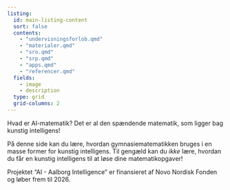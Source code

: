 ```yaml
---
listing:
  id: main-listing-content
  sort: false
  contents:
    - "undervisningsforlob.qmd"
    - "materialer.qmd"
    - "sro.qmd"
    - "srp.qmd"
    - "apps.qmd"
    - "referencer.qmd"
  fields: 
    - image
    - description
  type: grid
  grid-columns: 2
---
```


Hvad er AI-matematik? Det er al den spændende matematik, som ligger bag
kunstig intelligens!

På denne side kan du lære, hvordan gymnasiematematikken bruges i en
masse former for kunstig intelligens. Til gengæld kan du *ikke* lære,
hvordan du får en kunstig intelligens til at løse dine
matematikopgaver!


::: {#main-listing-content}
:::

Projektet "AI - Aalborg Intelligence" er finansieret af Novo Nordisk Fonden og løber frem til 2026.


